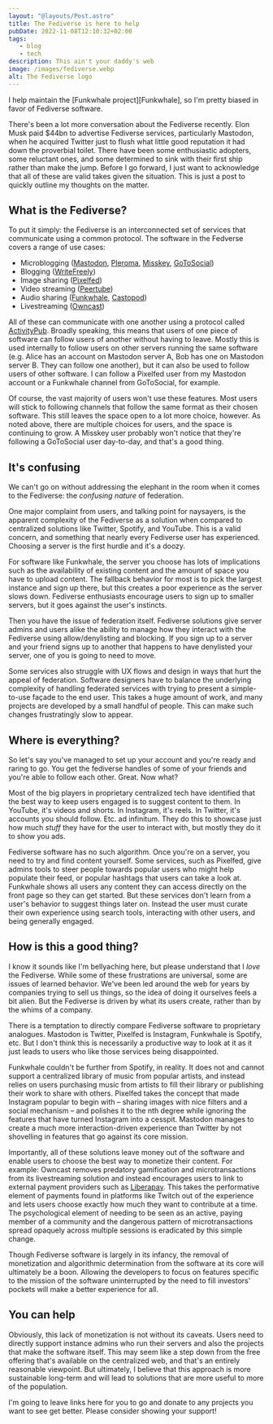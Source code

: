 ```yaml
---
layout: "@layouts/Post.astro"
title: The Fediverse is here to help
pubDate: 2022-11-08T12:10:32+02:00
tags:
   - blog
   - tech
description: This ain't your daddy's web
image: /images/fediverse.webp
alt: The Fediverse logo
---
```



<remarkToc />

<Callout type="warning" title="Disclosure">
   I help maintain the [Funkwhale project][Funkwhale], so I'm pretty biased in favor of Fediverse software.
</Callout>

There's been a lot more conversation about the Fediverse recently. Elon Musk paid $44bn to advertise Fediverse services, particularly Mastodon, when he acquired Twitter just to flush what little good reputation it had down the proverbial toilet. There have been some enthusiastic adopters, some reluctant ones, and some determined to sink with their first ship rather than make the jump. Before I go forward, I just want to acknowledge that all of these are valid takes given the situation. This is just a post to quickly outline my thoughts on the matter.

## What is the Fediverse?

To put it simply: the Fediverse is an interconnected set of services that communicate using a common protocol. The software in the Fedverse covers a range of use cases:

- Microblogging ([Mastodon], [Pleroma], [Misskey], [GoToSocial])
- Blogging ([WriteFreely])
- Image sharing ([Pixelfed])
- Video streaming ([Peertube])
- Audio sharing ([Funkwhale], [Castopod])
- Livestreaming ([Owncast])

All of these can communicate with one another using a protocol called [ActivityPub]. Broadly speaking, this means that users of one piece of software can follow users of another without having to leave. Mostly this is used internally to follow users on other servers running the same software (e.g. Alice has an account on Mastodon server A, Bob has one on Mastodon server B. They can follow one another), but it can also be used to follow users of other software. I can follow a Pixelfed user from my Mastodon account or a Funkwhale channel from GoToSocial, for example.

Of course, the vast majority of users won't use these features. Most users will stick to following channels that follow the same format as their chosen software. This still leaves the space open to a lot more choice, however. As noted above, there are multiple choices for users, and the space is continuing to grow. A Misskey user probably won't notice that they're following a GoToSocial user day-to-day, and that's a good thing.

## It's confusing

We can't go on without addressing the elephant in the room when it comes to the Fediverse: the *confusing nature* of federation.

One major complaint from users, and talking point for naysayers, is the apparent complexity of the Fediverse as a solution when compared to centralized solutions like Twitter, Spotify, and YouTube. This is a valid concern, and something that nearly every Fediverse user has experienced. Choosing a server is the first hurdle and it's a doozy.

For software like Funkwhale, the server you choose has lots of implications such as the availability of existing content and the amount of space you have to upload content. The fallback behavior for most is to pick the largest instance and sign up there, but this creates a poor experience as the server slows down. Fediverse enthusiasts encourage users to sign up to smaller servers, but it goes against the user's instincts.

Then you have the issue of federation itself. Fediverse solutions give server admins and users alike the ability to manage how they interact with the Fediverse using allow/denylisting and blocking. If you sign up to a server and your friend signs up to another that happens to have denylisted your server, one of you is going to need to move.

Some services also struggle with UX flows and design in ways that hurt the appeal of federation. Software designers have to balance the underlying complexity of handling federated services with trying to present a simple-to-use façade to the end user. This takes a huge amount of work, and many projects are developed by a small handful of people. This can make such changes frustratingly slow to appear.

## Where is everything?

So let's say you've managed to set up your account and you're ready and raring to go. You get the fediverse handles of some of your friends and you're able to follow each other. Great. Now what?

Most of the big players in proprietary centralized tech have identified that the best way to keep users engaged is to suggest content to them. In YouTube, it's videos and shorts. In Instagram, it's reels. In Twitter, it's accounts you should follow. Etc. ad infinitum. They do this to showcase just how much *stuff* they have for the user to interact with, but mostly they do it to show you ads.

Fediverse software has no such algorithm. Once you're on a server, you need to try and find content yourself. Some services, such as Pixelfed, give admins tools to steer people towards popular users who might help populate their feed, or popular hashtags that users can take a look at. Funkwhale shows all users any content they can access directly on the front page so they can get started. But these services don't learn from a user's behavior to suggest things later on. Instead the user must curate their own experience using search tools, interacting with other users, and being generally engaged.

## How is this a good thing?

I know it sounds like I'm bellyaching here, but please understand that I *love* the Fediverse. While some of these frustrations are universal, some are issues of learned behavior. We've been led around the web for years by companies trying to sell us things, so the idea of doing it ourselves feels a bit alien. But the Fediverse is driven by what its users create, rather than by the whims of a company.

There is a temptation to directly compare Fediverse software to proprietary analogues. Mastodon is Twitter, Pixelfed is Instagram, Funkwhale is Spotify, etc. But I don't think this is necessarily a productive way to look at it as it just leads to users who like those services being disappointed. 

Funkwhale couldn't be further from Spotify, in reality. It does not and cannot support a centralized library of music from popular artists, and instead relies on users purchasing music from artists to fill their library or publishing their work to share with others. Pixelfed takes the concept that made Instagram popular to begin with – sharing images with nice filters and a social mechanism – and polishes it to the nth degree while ignoring the features that have turned Instagram into a cesspit. Mastodon manages to create a much more interaction-driven experience than Twitter by not shovelling in features that go against its core mission.

Importantly, all of these solutions leave money out of the software and enable users to choose the best way to monetize their content. For example: Owncast removes predatory gamification and microtransactions from its livestreaming solution and instead encourages users to link to external payment providers such as [Liberapay]. This takes the performative element of payments found in platforms like Twitch out of the experience and lets users choose exactly how much they want to contribute at a time. The psychological element of needing to be seen as an active, paying member of a community and the dangerous pattern of microtransactions spread opaquely across multiple sessions is eradicated by this simple change.

Though Fediverse software is largely in its infancy, the removal of monetization and algorithmic determination from the software at its core will ultimately be a boon. Allowing the developers to focus on features specific to the mission of the software uninterrupted by the need to fill investors' pockets will make a better experience for all.

## You can help

Obviously, this lack of monetization is not without its caveats. Users need to directly support instance admins who run their servers and also the projects that make the software itself. This may seem like a step down from the free offering that's available on the centralized web, and that's an entirely reasonable viewpoint. But ultimately, I believe that this approach is more sustainable long-term and will lead to solutions that are more useful to more of the population.

I'm going to leave links here for you to go and donate to any projects you want to see get better. Please consider showing your support!

<LinkList list={donation_links}></LinkList>

[ActivityPub]: https://www.w3.org/TR/activitypub/
[Castopod]: https://castopod.org/
[Funkwhale]: https://funkwhale.audio
[GoToSocial]: https://gotosocial.org/
[Mastodon]: https://joinmastodon.org
[Misskey]: https://misskey-hub.net/en/
[Owncast]: https://owncast.online/
[Peertube]: https://joinpeertube.org/
[Pixelfed]: https://pixelfed.org
[Pleroma]: https://pleroma.social
[WriteFreely]: https://writefreely.org/
[Liberapay]: https://liberapay.com

